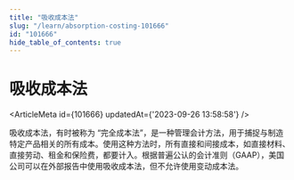 ```yaml
---
title: "吸收成本法"
slug: "/learn/absorption-costing-101666"
id: "101666"
hide_table_of_contents: true
---
```



# 吸收成本法

<ArticleMeta id={101666} updatedAt={'2023-09-26 13:58:58'} />
<div className='border-solid border-b border-t-0 my-4 border-[var(--ifm-color-gray-300)]' />

吸收成本法，有时被称为 “完全成本法”，是一种管理会计方法，用于捕捉与制造特定产品相关的所有成本。使用这种方法时，所有直接和间接成本，如直接材料、直接劳动、租金和保险费，都要计入。根据普遍公认的会计准则（GAAP），美国公司可以在外部报告中使用吸收成本法，但不允许使用变动成本法。
